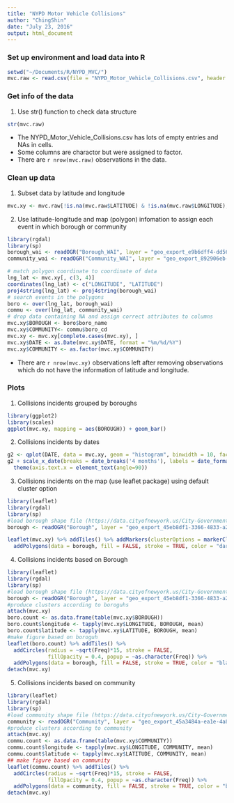 ```yaml
---
title: "NYPD Motor Vehicle Collisions"
author: "ChingShin"
date: "July 23, 2016"
output: html_document
---
```


### Set up environment and load data into R
```r
setwd("~/Documents/R/NYPD_MVC/")
mvc.raw <- read.csv(file = "NYPD_Motor_Vehicle_Collisions.csv", header = T)
```

### Get info of the data
1. Use str() function to check data structure 
```r
str(mvc.raw)
```

* The NYPD_Motor_Vehicle_Collisions.csv has lots of empty entries and NAs in cells.
* Some columns are charactor but were assigned to factor.
* There are `r nrow(mvc.raw)` observations in the data.

### Clean up data
1. Subset data by latitude and longitude
```r
mvc.xy <- mvc.raw[!is.na(mvc.raw$LATITUDE) & !is.na(mvc.raw$LONGITUDE), c(1, 2, 5, 6, 24)]
```
2. Use latitude-longitude and map (polygon) infomation to assign each event in which borough or community
```r
library(rgdal)
library(sp)
borough_wai <- readOGR("Borough_WAI", layer = "geo_export_e9b6dff4-dd56-4670-b398-e4efe9474a76")
community_wai <- readOGR("Community_WAI", layer = "geo_export_892906eb-17d4-4acd-86b4-33eb7f6d0a12")

# match polygon coordinate to coordinate of data 
lng_lat <- mvc.xy[, c(3, 4)]
coordinates(lng_lat) <- c("LONGITUDE", "LATITUDE")
proj4string(lng_lat) <- proj4string(borough_wai)
# search events in the polygons
boro <- over(lng_lat, borough_wai)
commu <- over(lng_lat, community_wai)
# drop data containing NA and assign correct attributes to columns
mvc.xy$BOROUGH <- boro$boro_name
mvc.xy$COMMUNITY<- commu$boro_cd
mvc.xy <- mvc.xy[complete.cases(mvc.xy), ]
mvc.xy$DATE <- as.Date(mvc.xy$DATE, format = "%m/%d/%Y")
mvc.xy$COMMUNITY <- as.factor(mvc.xy$COMMUNITY)
```
* There are `r nrow(mvc.xy)` observations left after removing observations which do not have the information of latitude and longitude.



### Plots
1. Collisions incidents grouped by boroughs
```r
library(ggplot2)
library(scales)
ggplot(mvc.xy, mapping = aes(BOROUGH)) + geom_bar()
```

2. Collisions incidents by dates
```r
g2 <- qplot(DATE, data = mvc.xy, geom = "histogram", binwidth = 10, facets = . ~ BOROUGH)
g2 + scale_x_date(breaks = date_breaks('4 months'), labels = date_format("%Y-%m")) + 
  theme(axis.text.x = element_text(angle=90))
```

3. Collisions incidents on the map (use leaflet package) using default cluster option
```r
library(leaflet)
library(rgdal)
library(sp)
#load borough shape file (https://data.cityofnewyork.us/City-Government/Borough-Boundaries/tqmj-j8zm)
borough <- readOGR("Borough", layer = "geo_export_45eb8df1-3366-4833-a27e-dfb36076578d")

leaflet(mvc.xy) %>% addTiles() %>% addMarkers(clusterOptions = markerClusterOptions()) %>%
  addPolygons(data = borough, fill = FALSE, stroke = TRUE, color = "darkred")
```

4. Collisions incidents based on Borough
```r
library(leaflet)
library(rgdal)
library(sp)
#load borough shape file (https://data.cityofnewyork.us/City-Government/Borough-Boundaries/tqmj-j8zm)
borough <- readOGR("Borough", layer = "geo_export_45eb8df1-3366-4833-a27e-dfb36076578d")
#produce clusters according to boroguhs
attach(mvc.xy)
boro.count <- as.data.frame(table(mvc.xy$BOROUGH))
boro.count$longitude <- tapply(mvc.xy$LONGITUDE, BOROUGH, mean)
boro.count$latitude <- tapply(mvc.xy$LATITUDE, BOROUGH, mean)
#make figure based on boroguh
leaflet(boro.count) %>% addTiles() %>% 
  addCircles(radius = ~sqrt(Freq)*15, stroke = FALSE, 
             fillOpacity = 0.4, popup = ~as.character(Freq)) %>% 
  addPolygons(data = borough, fill = FALSE, stroke = TRUE, color = "black", weight = 1.5)
detach(mvc.xy)
```

5. Collisions incidents based on community
```r
library(leaflet)
library(rgdal)
library(sp)
#load community shape file (https://data.cityofnewyork.us/City-Government/Borough-Boundaries/tqmj-j8zm)
community <- readOGR("Community", layer = "geo_export_45a3484a-ea1e-4a8e-ab00-89356adabe6f")
#produce clusters according to community
attach(mvc.xy)
commu.count <- as.data.frame(table(mvc.xy$COMMUNITY))
commu.count$longitude <- tapply(mvc.xy$LONGITUDE, COMMUNITY, mean)
commu.count$latitude <- tapply(mvc.xy$LATITUDE, COMMUNITY, mean)
## make figure based on community
leaflet(commu.count) %>% addTiles() %>% 
  addCircles(radius = ~sqrt(Freq)*15, stroke = FALSE, 
             fillOpacity = 0.4, popup = ~as.character(Freq)) %>% 
  addPolygons(data = community, fill = FALSE, stroke = TRUE, color = "black", weight = 1)
detach(mvc.xy)
```